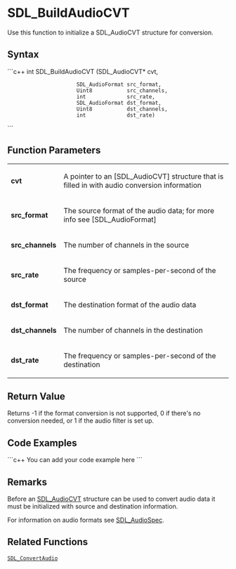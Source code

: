 <!-- pragma section-numbers off -->
<!-- pragma disable-camelcase -->

= SDL_BuildAudioCVT =

Use this function to initialize a SDL_AudioCVT structure for conversion.


== Syntax ==
```c++
int SDL_BuildAudioCVT (SDL_AudioCVT*   cvt, 
                       SDL_AudioFormat src_format, 
                       Uint8           src_channels, 
                       int             src_rate, 
                       SDL_AudioFormat dst_format, 
                       Uint8           dst_channels, 
                       int             dst_rate)
```
== Function Parameters ==
{|
|'''cvt'''
|A pointer to an [SDL_AudioCVT] structure that is filled in with audio conversion information
|-
|'''src_format'''
|The source format of the audio data; for more info see [SDL_AudioFormat]
|-
|'''src_channels'''
|The number of channels in the source
|-
|'''src_rate'''
|The frequency or samples-per-second of the source
|-
|'''dst_format'''
|The destination format of the audio data
|-
|'''dst_channels'''
|The number of channels in the destination
|-
|'''dst_rate'''
|The frequency or samples-per-second of the destination
|}

== Return Value ==
Returns -1 if the format conversion is not supported, 0 if there's no conversion needed, or 1 if the audio filter is set up.
== Code Examples ==
```c++
You can add your code example here
```

== Remarks ==
Before an [[SDL_AudioCVT]] structure can be used to convert audio data it must be initialized with source and destination information.

For information on audio formats see [[SDL_AudioSpec]].

== Related Functions ==
 [[SDL_ConvertAudio]]
